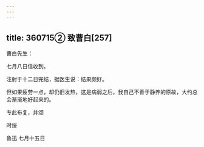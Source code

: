 ```yaml
---
---
---
```

title: 360715② 致曹白[257]
---




曹白先生：

七月八日信收到。

注射于十二日完结，据医生说：结果颇好。

但如果疲劳一点，却仍旧发热，这是病弱之后，我自己不善于静养的原故，大约总会渐渐地好起来的。

专此布复，并颂

时绥

鲁迅 七月十五日